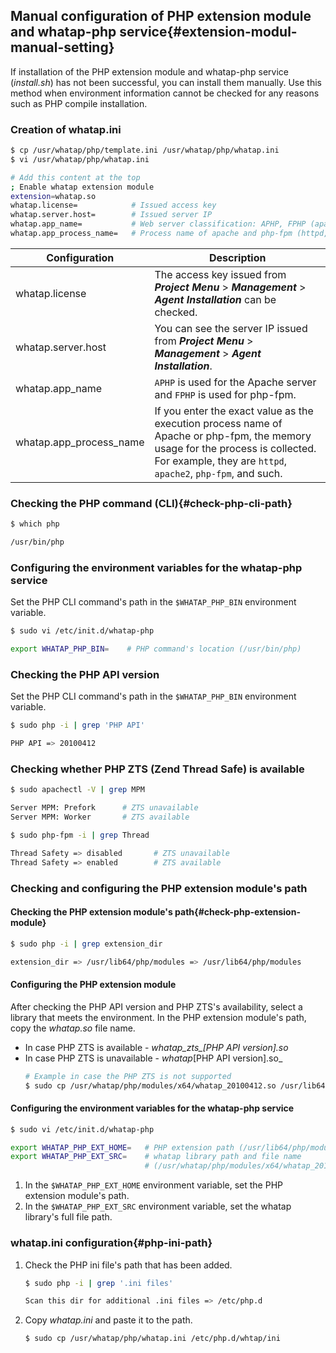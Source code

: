 ## Manual configuration of PHP extension module and whatap-php service{#extension-modul-manual-setting}

If installation of the PHP extension module and whatap-php service (_install.sh_) has not been successful, you can install them manually. Use this method when environment information cannot be checked for any reasons such as PHP compile installation.

### Creation of whatap.ini

```bash
$ cp /usr/whatap/php/template.ini /usr/whatap/php/whatap.ini
$ vi /usr/whatap/php/whatap.ini

# Add this content at the top
; Enable whatap extension module
extension=whatap.so
whatap.license=            # Issued access key
whatap.server.host=        # Issued server IP
whatap.app_name=           # Web server classification: APHP, FPHP (apache: APHP, php-fpm : FPHP)
whatap.app_process_name=   # Process name of apache and php-fpm (httpd,php-fpm)
```

| Configuration           | Description                                                                                                                                                                                    |
| ----------------------- | ---------------------------------------------------------------------------------------------------------------------------------------------------------------------------------------------- |
| whatap.license          | The access key issued from **_Project Menu_** > **_Management_** > **_Agent Installation_** can be checked.                                                                                    |
| whatap.server.host      | You can see the server IP issued from **_Project Menu_** > **_Management_** > **_Agent Installation_**.                                                                                        |
| whatap.app_name         | `APHP` is used for the Apache server and `FPHP` is used for php-fpm.                                                                                                                           |
| whatap.app_process_name | If you enter the exact value as the execution process name of Apache or php-fpm, the memory usage for the process is collected. For example, they are `httpd`, `apache2`, `php-fpm`, and such. |

### Checking the PHP command (CLI){#check-php-cli-path}

```bash
$ which php

/usr/bin/php
```

### Configuring the environment variables for the whatap-php service

Set the PHP CLI command's path in the `$WHATAP_PHP_BIN` environment variable.

```bash
$ sudo vi /etc/init.d/whatap-php

export WHATAP_PHP_BIN=    # PHP command's location (/usr/bin/php)
```

### Checking the PHP API version

Set the PHP CLI command's path in the `$WHATAP_PHP_BIN` environment variable.

```bash
$ sudo php -i | grep 'PHP API'

PHP API => 20100412
```

### Checking whether PHP ZTS (Zend Thread Safe) is available

```bash title=apache
$ sudo apachectl -V | grep MPM

Server MPM: Prefork      # ZTS unavailable
Server MPM: Worker       # ZTS available
```

```bash title=PHP-FPM
$ sudo php-fpm -i | grep Thread

Thread Safety => disabled       # ZTS unavailable
Thread Safety => enabled       	# ZTS available
```

### Checking and configuring the PHP extension module's path

#### Checking the PHP extension module's path{#check-php-extension-module}

```bash
$ sudo php -i | grep extension_dir

extension_dir => /usr/lib64/php/modules => /usr/lib64/php/modules
```

#### Configuring the PHP extension module

After checking the PHP API version and PHP ZTS's availability, select a library that meets the environment. In the PHP extension module's path, copy the *whatap.so* file name.

- In case PHP ZTS is available - _whatap\_zts\_[PHP API version].so_
- In case PHP ZTS is unavailable - _whatap_[PHP API version].so_
  ```bash
  # Example in case the PHP ZTS is not supported
  $ sudo cp /usr/whatap/php/modules/x64/whatap_20100412.so /usr/lib64/php/modules/whatap.so
  ```

#### Configuring the environment variables for the whatap-php service

```bash
$ sudo vi /etc/init.d/whatap-php

export WHATAP_PHP_EXT_HOME=   # PHP extension path (/usr/lib64/php/modules)
export WHATAP_PHP_EXT_SRC=    # whatap library path and file name
                              # (/usr/whatap/php/modules/x64/whatap_20100412.so)]
```

1. In the `$WHATAP_PHP_EXT_HOME` environment variable, set the PHP extension module's path.
2. In the `$WHATAP_PHP_EXT_SRC` environment variable, set the whatap library's full file path.

### whatap.ini configuration{#php-ini-path}

1. Check the PHP ini file's path that has been added.

   ```bash
   $ sudo php -i | grep '.ini files'

   Scan this dir for additional .ini files => /etc/php.d
   ```

2. Copy *whatap.ini* and paste it to the path.

   ```bash
   $ sudo cp /usr/whatap/php/whatap.ini /etc/php.d/whtap/ini
   ```
